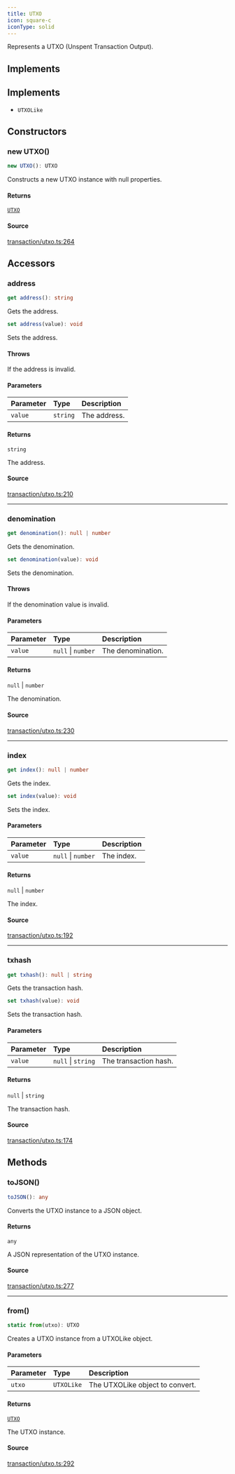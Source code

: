 ```yaml
---
title: UTXO
icon: square-c
iconType: solid
---
```


Represents a UTXO (Unspent Transaction Output).

## Implements

## Implements

- `UTXOLike`

## Constructors

### new UTXO()

```ts
new UTXO(): UTXO
```

Constructs a new UTXO instance with null properties.

#### Returns

[`UTXO`](/sdk/content/classes/UTXO)

#### Source

[transaction/utxo.ts:264](https://github.com/dominant-strategies/quais.js/blob/b2ac1fd0778919e5fee7e72ee1eb16f6f0ceca10/src/transaction/utxo.ts#L264)

## Accessors

### address

```ts
get address(): string
```

Gets the address.

```ts
set address(value): void
```

Sets the address.

#### Throws

If the address is invalid.

#### Parameters

| Parameter | Type | Description |
| :------ | :------ | :------ |
| `value` | `string` | The address. |

#### Returns

`string`

The address.

#### Source

[transaction/utxo.ts:210](https://github.com/dominant-strategies/quais.js/blob/b2ac1fd0778919e5fee7e72ee1eb16f6f0ceca10/src/transaction/utxo.ts#L210)

***

### denomination

```ts
get denomination(): null | number
```

Gets the denomination.

```ts
set denomination(value): void
```

Sets the denomination.

#### Throws

If the denomination value is invalid.

#### Parameters

| Parameter | Type | Description |
| :------ | :------ | :------ |
| `value` | `null` \| `number` | The denomination. |

#### Returns

`null` \| `number`

The denomination.

#### Source

[transaction/utxo.ts:230](https://github.com/dominant-strategies/quais.js/blob/b2ac1fd0778919e5fee7e72ee1eb16f6f0ceca10/src/transaction/utxo.ts#L230)

***

### index

```ts
get index(): null | number
```

Gets the index.

```ts
set index(value): void
```

Sets the index.

#### Parameters

| Parameter | Type | Description |
| :------ | :------ | :------ |
| `value` | `null` \| `number` | The index. |

#### Returns

`null` \| `number`

The index.

#### Source

[transaction/utxo.ts:192](https://github.com/dominant-strategies/quais.js/blob/b2ac1fd0778919e5fee7e72ee1eb16f6f0ceca10/src/transaction/utxo.ts#L192)

***

### txhash

```ts
get txhash(): null | string
```

Gets the transaction hash.

```ts
set txhash(value): void
```

Sets the transaction hash.

#### Parameters

| Parameter | Type | Description |
| :------ | :------ | :------ |
| `value` | `null` \| `string` | The transaction hash. |

#### Returns

`null` \| `string`

The transaction hash.

#### Source

[transaction/utxo.ts:174](https://github.com/dominant-strategies/quais.js/blob/b2ac1fd0778919e5fee7e72ee1eb16f6f0ceca10/src/transaction/utxo.ts#L174)

## Methods

### toJSON()

```ts
toJSON(): any
```

Converts the UTXO instance to a JSON object.

#### Returns

`any`

A JSON representation of the UTXO instance.

#### Source

[transaction/utxo.ts:277](https://github.com/dominant-strategies/quais.js/blob/b2ac1fd0778919e5fee7e72ee1eb16f6f0ceca10/src/transaction/utxo.ts#L277)

***

### from()

```ts
static from(utxo): UTXO
```

Creates a UTXO instance from a UTXOLike object.

#### Parameters

| Parameter | Type | Description |
| :------ | :------ | :------ |
| `utxo` | `UTXOLike` | The UTXOLike object to convert. |

#### Returns

[`UTXO`](/sdk/content/classes/UTXO)

The UTXO instance.

#### Source

[transaction/utxo.ts:292](https://github.com/dominant-strategies/quais.js/blob/b2ac1fd0778919e5fee7e72ee1eb16f6f0ceca10/src/transaction/utxo.ts#L292)
